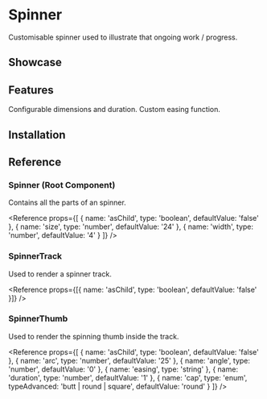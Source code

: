 
# Spinner

Customisable spinner used to illustrate that ongoing work / progress.

## Showcase

<Showcase name="spinner" />

## Features

<Features>
	<Feature>Configurable dimensions and duration.</Feature>
	<Feature>Custom easing function.</Feature>
</Features>

## Installation

<Installation name="spinner" />

## Reference

### Spinner (Root Component)

Contains all the parts of an spinner.

<Reference
	props={[
		{ name: 'asChild', type: 'boolean', defaultValue: 'false' },
		{
			name: 'size',
			type: 'number',
			defaultValue: '24'
		},
		{ name: 'width', type: 'number', defaultValue: '4' }
	]}
/>

### SpinnerTrack

Used to render a spinner track.

<Reference
	props={[{ name: 'asChild', type: 'boolean', defaultValue: 'false' }]}
/>

### SpinnerThumb

Used to render the spinning thumb inside the track.

<Reference
	props={[
		{ name: 'asChild', type: 'boolean', defaultValue: 'false' },
		{ name: 'arc', type: 'number', defaultValue: '25' },
		{ name: 'angle', type: 'number', defaultValue: '0' },
		{ name: 'easing', type: 'string' },
		{ name: 'duration', type: 'number', defaultValue: '1' },
		{
			name: 'cap',
			type: 'enum',
			typeAdvanced: 'butt | round | square',
			defaultValue: 'round'
		}
	]}
/>
